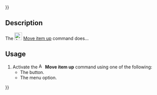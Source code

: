 {{UnfinishedDocu{{#translation:}}}}
<languages/>
<translate>

<!--T:1-->
{{Docnav
|[[Assembly3_AddOrigin|Add origin]]
|[[Assembly3_MoveItemDown|Move item down]]
|[[Assembly3_Workbench|Assembly3]]
|IconL=Assembly_Add_Origin.svg‎‎
|IconR=Assembly_TreeItemDown.svg‎‎
|IconC=Assembly3_workbench_icon.svg
}}

<!--T:2-->
{{GuiCommand
|Name=Assembly3 MoveItemUp
|Icon=Assembly_TreeItemUp.svg‎‎
|MenuLocation=Assembly3 → Move item up
|Workbenches=[[Assembly3_Workbench|Assembly3]]
}}

== Description == <!--T:3-->

<!--T:4-->
The [[Image:Assembly_TreeItemUp.svg|24px]] [[Assembly3_MoveItemUp|Move item up]] command does...

== Usage == <!--T:5-->

<!--T:6-->
# Activate the [[Image:Assembly_TreeItemUp.svg|16px]] '''Move item up''' command using one of the following:
#* The {{Button|[[Image:Assembly_TreeItemUp.svg|16px]] [[Assembly3_MoveItemUp|Move item up]]}} button.
#* The {{MenuCommand|Assembly3 → [[Image:Assembly_TreeItemUp.svg|16px]] Move item up}} menu option.


<!--T:7-->
{{Docnav
|[[Assembly3_AddOrigin|Add origin]]
|[[Assembly3_MoveItemDown|Move item down]]
|[[Assembly3_Workbench|Assembly3]]
|IconL=Assembly_Add_Origin.svg‎‎
|IconR=Assembly_TreeItemDown.svg‎‎
|IconC=Assembly3_workbench_icon.svg
}}
 
</translate>
{{Userdocnavi{{#translation:}}}}